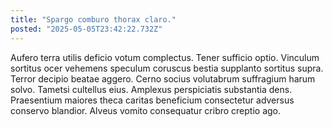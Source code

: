 ```yaml
---
title: "Spargo comburo thorax claro."
posted: "2025-05-05T23:42:22.732Z"
---
```


Aufero terra utilis deficio votum complectus. Tener sufficio optio. Vinculum sortitus ocer vehemens speculum coruscus bestia supplanto sortitus supra.
Terror decipio beatae aggero. Cerno socius volutabrum suffragium harum solvo. Tametsi cultellus eius.
Amplexus perspiciatis substantia dens. Praesentium maiores theca caritas beneficium consectetur adversus conservo blandior. Alveus vomito consequatur cribro creptio ago.
